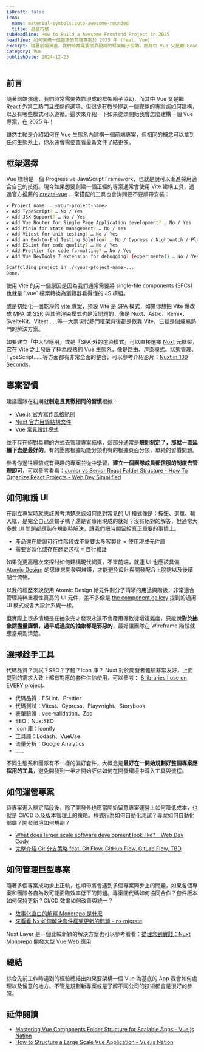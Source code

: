 ```yaml
---
isDraft: false
icon:
  name: material-symbols:auto-awesome-rounded
  title: 星星符號
subHeadline: How to Build a Awesome Frontend Project in 2025
headline: 如何架構一個超讚的前端專案於 2025 年 (feat. Vue)
excerpt: 隨著前端演進，我們時常需要依靠現成的框架輪子協助，而其中 Vue 又是繼 React 外第二熱門且成熟的選項，但很少有教學提到一個完整的專案該如何建構，以及有哪些模式可以遵循。這次來介紹一下如果從頭開始我會怎麼建構一個 Vue 專案，在 2025 年！
category: Vue
publishDate: 2024-12-23
---
```


## 前言

隨著前端演進，我們時常需要依靠現成的框架輪子協助，而其中 Vue 又是繼 React 外第二熱門且成熟的選項，但很少有教學提到一個完整的專案該如何建構，以及有哪些模式可以遵循。這次來介紹一下如果從頭開始我會怎麼建構一個 Vue 專案，在 2025 年！

<Info type="info">
  雖然主軸是介紹如何在 Vue
  生態系內建構一個前端專案，但相同的概念可以拿到任何生態系上，你永遠會需要查看最新文件了結更多。
</Info>

## 框架選擇

Vue 標榜是一個 Progressive JavaScript Framework，也就是說可以漸進採用適合自己的技術。現今如果想要創建一個正經的專案通常會使用 Vite 建構工具，透過官方推薦的 [create-vue](https://github.com/vuejs/create-vue) ，常搭配的工具也會詢問要不要順帶安裝：

```bash
✔ Project name: … <your-project-name>
✔ Add TypeScript? … No / Yes
✔ Add JSX Support? … No / Yes
✔ Add Vue Router for Single Page Application development? … No / Yes
✔ Add Pinia for state management? … No / Yes
✔ Add Vitest for Unit testing? … No / Yes
✔ Add an End-to-End Testing Solution? … No / Cypress / Nightwatch / Playwright
✔ Add ESLint for code quality? … No / Yes
✔ Add Prettier for code formatting? … No / Yes
✔ Add Vue DevTools 7 extension for debugging? (experimental) … No / Yes

Scaffolding project in ./<your-project-name>...
Done.
```

<Info type="info">
  使用 Vite 的另一個原因是因為我們通常需要將 single-file components (SFCs) 也就是 `.vue` 檔案轉換為瀏覽器看得懂的 JS
  模組。
</Info>

或是初始化一個乾淨的 [vite 專案](https://vite.dev/guide/)，預設 Vite 是 <abbr title="Single Page Application">SPA</abbr> 模式，如果你想把 Vite 爆改成 <abbr title="Multi Page Application">MPA</abbr> 或 <abbr title="Server Side Rendering">SSR</abbr> 與其他渲染模式也是沒問題的，像是 Nuxt、Astro、Remix、SvelteKit、Vitest……等一大票現代熱門框架背後都是依靠 Vite，已經是個成熟熱門的解決方案。

如要建立「中大型應用」或是「SPA 外的渲染模式」可以直接選擇 [Nuxt](https://nuxt.com/) 元框架，它在 Vite 之上發展了極為成熟的 Vue 生態系，像是路由、渲染模式、狀態管理、TypeScript……等方面都有非常全面的整合，可以參考介紹影片：[Nuxt in 100 Seconds](https://www.youtube.com/watch?v=dCxSsr5xuL8)。

## 專案習慣

建議團隊在初期就**制定且貫徹相同的習慣**根據：

- [Vue.js 官方寫作風格範例](https://vuejs.org/style-guide/)
- [Nuxt 官方目錄結構文件](https://nuxt.com/docs/guide/directory-structure/app)
- [Vue 常見設計模式](https://www.patterns.dev/vue/components)

並不存在絕對具體的方式去管理專案結構，這部分通常是**規則制定了，那就一直延續下去是最好的**。有的團隊根據功能分類也有的根據頁面分類，單純的習慣問題。

參考你過往經驗或有興趣的專案並從中學習，**建立一個團隊成員都信服的制度去管理即可**，可以參考看看：[Junior vs Senior React Folder Structure - How To Organize React Projects - Web Dev Simplified](https://www.youtube.com/watch?v=UUga4-z7b6s)

## 如何維護 UI

在創立專案時就應該思考清楚應該如何應對常見的 UI 模式像是：按鈕、選單、輸入框，是完全自己造輪子嗎？還是省事用現成的就好？沒有絕對的解答，但通常大多數 UI 問題都應該在規劃時解決，讓我們把時間留給真正重要的事情上。

- 產品還在驗證可行性階段或不需要太多客製化 = 使用現成元件庫
- 需要客製化或存在歷史包袱 = 自行維護

如果從更高層次來探討如何建構現代網頁，不單前端，就連 UI 也應該具備 [Atomic Design](https://atomicdesign.bradfrost.com/chapter-2/) 的思維來開發與維護，才能避免設計與開發配合上脫鉤以及後續配合流暢。

以我的經歷來說使用 Atomic Design 給元件劃分了清晰的用途與階級，非常適合管理純粹重複性質高的 UI 元件，差不多像是 [the component gallery](https://component.gallery/components/) 提到的通用 UI 模式或各大設計系統一樣。

但實際上很多情境是在抽象完才發現永遠不會覆用導致徒增複雜度，只能說**對於抽象請盡量謹慎，過早或過度的抽象都是邪惡的**，最好讓團隊在 Wireframe 階段就應當規劃清楚。

## 選擇趁手工具

代碼品質？測試？SEO？字體？Icon 庫？ Nuxt 對於開發者體驗非常友好，上面提到的需求大致上都有對應的套件供你使用，可以參考： [8 libraries I use on EVERY project](https://www.youtube.com/watch?v=_GrdYoO3h0g&list=PLKE7c8z_v-jnt2YlEfF0kFSOehB_Fgxom)。

- 代碼品質：ESLint、Prettier
- 代碼測試：Vitest、Cypress、Playwright、Storybook
- 表單驗證：vee-validation、Zod
- SEO：NuxtSEO
- Icon 庫：iconify
- 工具庫：Lodash、VueUse
- 流量分析：Google Analytics
- ……

不同生態系和團隊有不一樣的偏好套件，大概念是**最好在一開始規劃好整個專案應採用的工具**，避免開發到一半才開始評估如何在開發環境中導入工具與流程。

## 如何運營專案

待專案進入穩定階段後，除了開發外也應當開始留意專案運營上如何降低成本，也就是 CI/CD 以及版本管理上的策略。程式行為如何自動化測試？專案如何自動化部屬？開發環境如何規劃？

- [What does larger scale software development look like? - Web Dev Cody](https://www.youtube.com/watch?v=Dl-BdxNRUqs)
- [完整介紹 Git 分支策略 feat. Git Flow, GitHub Flow, GitLab Flow, TBD](https://www.webdong.dev/post/trunk-based-development/)

## 如何管理巨型專案

隨著多個專案成功步上正軌，也順帶將會遇到多個專案同步上的問題，如果各個專案和團隊各自為政可能面臨效率低下的問題。專案間代碼如何協同合作？套件版本如何保持更新？CI/CD 效率如何改善與統一？

- [故事化直白的解釋 Monorepo 是什麼](https://www.webdong.dev/post/explain-monorepo/)
- [來看看 Nx 如何解決套件框架更新的問題 - nx migrate](https://www.webdong.dev/post/nx-migrate-to-solve-upgrade-problem/)

Nuxt Layer 是一個比較新穎的解決方案也可以參考看看：[從理念到實踐：Nuxt Monorepo 開發大型 Vue Web 應用](https://serko.dev/post/nuxt-3-monorepo-zh)

## 總結

綜合先前工作時遇到的經驗總結出如果要架構一個 Vue 為基底的 App 我會如何處理以及留意的地方。不管是規劃新專案或是了解不同公司的技術都會是很好的參照。

## 延伸閱讀

- [Mastering Vue Components Folder Structure for Scalable Apps - Vue.js Nation](https://vueschool.io/articles/vuejs-tutorials/structuring-vue-components/)
- [How to Structure a Large Scale Vue Application - Vue.js Nation](https://vueschool.io/articles/vuejs-tutorials/how-to-structure-a-large-scale-vue-application/)
